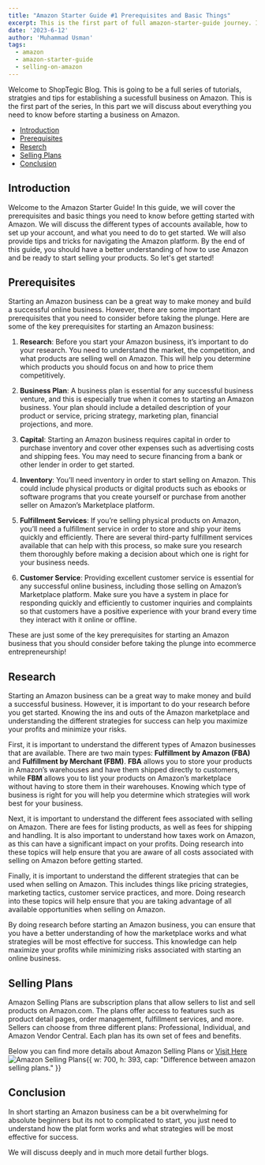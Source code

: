 ```yaml
---
title: "Amazon Starter Guide #1 Prerequisites and Basic Things"
excerpt: This is the first part of full amazon-starter-guide journey. In this blog we will discuss about all the prerequisites andand basic things you need to know before starting your amazon business.
date: '2023-6-12'
author: 'Muhammad Usman'
tags:
  - amazon
  - amazon-starter-guide
  - selling-on-amazon
---
```


Welcome to ShopTegic Blog. This is going to  be a full series of tutorials, stratgies and tips for establishing a sucessfull business on Amazon. This is the first part of the series, In this part we will discuss about everything you need to know before starting a business on Amazon.

<TableOfContents>

- [Introduction](#introduction)
- [Prerequisites](#prerequisites)
- [Reserch](#research)
- [Selling Plans](#selling-plans)
- [Conclusion](#conclusion)

</TableOfContents>

## Introduction

 Welcome to the Amazon Starter Guide! In this guide, we will cover the prerequisites and basic things you need to know before getting started with Amazon. We will discuss the different types of accounts available, how to set up your account, and what you need to do to get started. We will also provide tips and tricks for navigating the Amazon platform. By the end of this guide, you should have a better understanding of how to use Amazon and be ready to start selling your products. So let's get started!

## Prerequisites

Starting an Amazon business can be a great way to make money and build a successful online business. However, there are some important prerequisites that you need to consider before taking the plunge. Here are some of the key prerequisites for starting an Amazon business:

1. **Research**: Before you start your Amazon business, it’s important to do your research. You need to understand the market, the competition, and what products are selling well on Amazon. This will help you determine which products you should focus on and how to price them competitively.

2. **Business Plan**: A business plan is essential for any successful business venture, and this is especially true when it comes to starting an Amazon business. Your plan should include a detailed description of your product or service, pricing strategy, marketing plan, financial projections, and more.

3. **Capital**: Starting an Amazon business requires capital in order to purchase inventory and cover other expenses such as advertising costs and shipping fees. You may need to secure financing from a bank or other lender in order to get started.

4. **Inventory**: You’ll need inventory in order to start selling on Amazon. This could include physical products or digital products such as ebooks or software programs that you create yourself or purchase from another seller on Amazon’s Marketplace platform. 

5. **Fulfillment Services**: If you’re selling physical products on Amazon, you’ll need a fulfillment service in order to store and ship your items quickly and efficiently. There are several third-party fulfillment services available that can help with this process, so make sure you research them thoroughly before making a decision about which one is right for your business needs. 

6. **Customer Service**: Providing excellent customer service is essential for any successful online business, including those selling on Amazon’s Marketplace platform. Make sure you have a system in place for responding quickly and efficiently to customer inquiries and complaints so that customers have a positive experience with your brand every time they interact with it online or offline. 

These are just some of the key prerequisites for starting an Amazon business that you should consider before taking the plunge into ecommerce entrepreneurship!

## Research

Starting an Amazon business can be a great way to make money and build a successful business. However, it is important to do your research before you get started. Knowing the ins and outs of the Amazon marketplace and understanding the different strategies for success can help you maximize your profits and minimize your risks.

First, it is important to understand the different types of Amazon businesses that are available. There are two main types: **Fulfillment by Amazon (FBA)** and **Fulfillment by Merchant (FBM)**. **FBA** allows you to store your products in Amazon’s warehouses and have them shipped directly to customers, while **FBM** allows you to list your products on Amazon’s marketplace without having to store them in their warehouses. Knowing which type of business is right for you will help you determine which strategies will work best for your business.

Next, it is important to understand the different fees associated with selling on Amazon. There are fees for listing products, as well as fees for shipping and handling. It is also important to understand how taxes work on Amazon, as this can have a significant impact on your profits. Doing research into these topics will help ensure that you are aware of all costs associated with selling on Amazon before getting started.

Finally, it is important to understand the different strategies that can be used when selling on Amazon. This includes things like pricing strategies, marketing tactics, customer service practices, and more. Doing research into these topics will help ensure that you are taking advantage of all available opportunities when selling on Amazon.

By doing research before starting an Amazon business, you can ensure that you have a better understanding of how the marketplace works and what strategies will be most effective for success. This knowledge can help maximize your profits while minimizing risks associated with starting an online business.

## Selling Plans

Amazon Selling Plans are subscription plans that allow sellers to list and sell products on Amazon.com. The plans offer access to features such as product detail pages, order management, fulfillment services, and more. Sellers can choose from three different plans: Professional, Individual, and Amazon Vendor Central. Each plan has its own set of fees and benefits.

Below you can find more details about Amazon Selling Plans or [Visit Here](https://sell.amazon.com/pricing#selling-plans)
![Amazon Selling Plans{{ w: 700, h: 393, cap: "Difference between amazon selling plans." }}](/images/amazon-starter-guide/amazon_plans.png)

## Conclusion

In short starting an Amazon business can be a bit overwhelming for absolute beginners but its not to complicated to start, you just need to understand how the plat form works and what strategies will be most effective for success.

We will discuss deeply and in much more detail further blogs.
